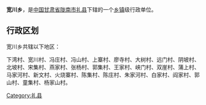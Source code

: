 {{中国乡级行政区
| 行政区全称 = 宽川乡
| 景观照片文件名 =
| 景观照片描述 =
| 汉语拼音 =
| 通用拼音 =
| 注音符號 =
| 其它标音类型1 =
| 其它标音1 =
| 其它标音类型2 =
| 其它标音2 =
| 其它语言类型1 =
| 其它语言地名1 =
| 其它语言类型2 =
| 其它语言地名2 =
| 上级行政区 = [[甘肃省|甘肃省]][[陇南市|陇南市]][[礼县|礼县]]
| 行政区类别 = [[乡|乡]]
| 行政区划代码 =
| 地理坐标 =
| 总面积 =
| 户籍人口 =
| 户籍人口年份 =
| 常住人口 =
| 常住人口年份 =
| 人口密度 =
| 行政区划 =
| 官方网站 =
| 政府驻地 =
| 邮政编码 =
| 毗邻行政区 =
| 位置图文件名 =
| 位置图描述 =
}}
'''宽川乡'''，是[[中华人民共和国|中国]][[甘肃省|甘肃省]][[陇南市|陇南市]][[礼县|礼县]]下辖的一个[[乡镇|乡镇]]级行政单位。

== 行政区划 ==
宽川乡共辖以下地区：

下湾村、宽川村、冯庄村、冯山村、上寨村、廖寺村、大树村、远门村、阴坡村、北坡村、宋集村、燕家村、张杨村、郭集村、王家村、峡门村、双崖村、蒲上村、马家河村、新文村、火烧寨村、陈集村、陈庄村、朱家河村、白家村、阎家村、郭山村、童集村、杨家山村。

{{甘肃小作品}}
{{礼县行政区划}}

[[Category:礼县|Category:礼县]]